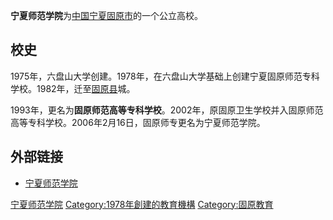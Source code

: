 '''宁夏师范学院'''为[[中国|中国]][[宁夏|宁夏]][[固原市|固原市]]的一个公立高校。

== 校史 ==
1975年，六盘山大学创建。1978年，在六盘山大学基础上创建宁夏固原师范专科学校。1982年，迁至[[固原县|固原县]]城。

1993年，更名为'''固原师范高等专科学校'''。2002年，原固原卫生学校并入固原师范高等专科学校。2006年2月16日，固原师专更名为宁夏师范学院。

== 外部链接 ==
*[http://www.nxtu.cn/ 宁夏师范学院]{{Wayback|url=http://www.nxtu.cn/ |date=20120820154158 }}
{{宁夏小作品}}
{{宁夏高等院校}}

[[Category:宁夏师范学院|]]
[[Category:1978年創建的教育機構|Category:1978年創建的教育機構]]
[[Category:固原教育|Category:固原教育]]